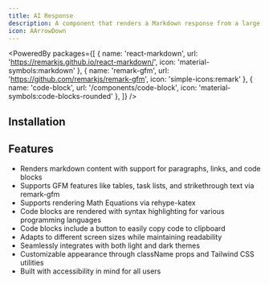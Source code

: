 ```yaml
---
title: AI Response
description: A component that renders a Markdown response from a large language model.
icon: AArrowDown
---
```


<PoweredBy packages={[
  { name: 'react-markdown', url: 'https://remarkjs.github.io/react-markdown/', icon: 'material-symbols:markdown' },
  { name: 'remark-gfm', url: 'https://github.com/remarkjs/remark-gfm', icon: 'simple-icons:remark' },
  { name: 'code-block', url: '/components/code-block', icon: 'material-symbols:code-blocks-rounded' },
]} />

<Preview path="ai-response" />

## Installation

<Installer packageName="ai" />

## Features

- Renders markdown content with support for paragraphs, links, and code blocks
- Supports GFM features like tables, task lists, and strikethrough text via remark-gfm
- Supports rendering Math Equations via rehype-katex
- Code blocks are rendered with syntax highlighting for various programming languages
- Code blocks include a button to easily copy code to clipboard
- Adapts to different screen sizes while maintaining readability
- Seamlessly integrates with both light and dark themes
- Customizable appearance through className props and Tailwind CSS utilities
- Built with accessibility in mind for all users
